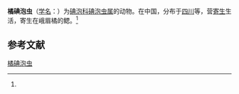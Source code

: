 {{Speciesbox
| name = 橘碘泡虫
| status = 
| status_system = 
| image = 
| genus = Myxobolus
| species = acheilognathusi
| authority = (Ma et Zhao, 1998)<ref name='id9604'>{{cite web| url =http://www.bioinfo.cn/db05/BjdwSpecies.php?action=view&id=9604| title =橘碘泡虫| work =《中国动物物种编目数据库》| publisher =中国科学院微生物研究所| author =中国科学院动物研究所| accessdate =2009-04-16| deadurl =yes| archiveurl =https://web.archive.org/web/20160305102856/http://www.bioinfo.cn/db05/BjdwSpecies.php?action=view&id=9604| archivedate =2016-03-05}}</ref>
}}

'''橘碘泡虫'''（[[学名|学名]]：{{lang|la|''Myxobolus acheilognathusi''}}）为[[碘泡科|碘泡科]][[碘泡虫属|碘泡虫属]]的动物。在中国，分布于[[四川|四川]]等，营[[寄生|寄生]]生活，寄生在峨眉橘的鳃。<ref name='id9604'/>

== 参考文献 ==
{{reflist}}

{{Wikispecies|Myxobolus acheilognathusi}}

[[Category:碘泡虫属|橘碘泡虫]]


{{Cnidarian-stub}}